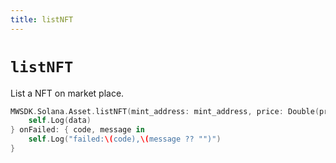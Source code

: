 ```yaml
---
title: listNFT
---
```


# `listNFT`
List a NFT on market place.

```Swift
MWSDK.Solana.Asset.listNFT(mint_address: mint_address, price: Double(price) ?? 0.1,auction_house: auction_house, confirmation: "finalized",skip_preflight: skip_preflight) { data in
    self.Log(data)
} onFailed: { code, message in
    self.Log("failed:\(code),\(message ?? "")")
}
```
